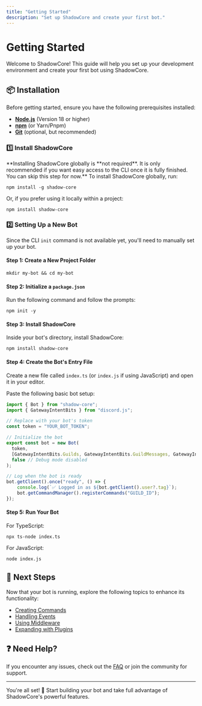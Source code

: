 ```yaml
---
title: "Getting Started"
description: "Set up ShadowCore and create your first bot."
---
```


# Getting Started

Welcome to ShadowCore! This guide will help you set up your development environment and create your first bot using ShadowCore.

## 📦 Installation

Before getting started, ensure you have the following prerequisites installed:

- **[Node.js](https://nodejs.org/)** (Version 18 or higher)
- **[npm](https://www.npmjs.com/)** (or Yarn/Pnpm)
- **[Git](https://git-scm.com/)** (optional, but recommended)

### 1️⃣ Install ShadowCore
<Warning>
    **Installing ShadowCore globally is **not required**. It is only recommended if you want easy access to the CLI once it is fully finished. You can skip this step for now.**
</Warning>
To install ShadowCore globally, run:

```
npm install -g shadow-core
```

Or, if you prefer using it locally within a project:

```
npm install shadow-core
```

### 2️⃣ Setting Up a New Bot

Since the CLI `init` command is not available yet, you'll need to manually set up your bot.

#### **Step 1: Create a New Project Folder**
```
mkdir my-bot && cd my-bot
```

#### **Step 2: Initialize a `package.json`**
Run the following command and follow the prompts:
```
npm init -y
```

#### **Step 3: Install ShadowCore**
Inside your bot's directory, install ShadowCore:

```
npm install shadow-core
```

#### **Step 4: Create the Bot's Entry File**
Create a new file called `index.ts` (or `index.js` if using JavaScript) and open it in your editor.

Paste the following basic bot setup:

```ts
import { Bot } from "shadow-core";
import { GatewayIntentBits } from "discord.js";

// Replace with your bot's token
const token = "YOUR_BOT_TOKEN";

// Initialize the bot
export const bot = new Bot(
  token,
  [GatewayIntentBits.Guilds, GatewayIntentBits.GuildMessages, GatewayIntentBits.MessageContent],
  false // Debug mode disabled
);

// Log when the bot is ready
bot.getClient().once("ready", () => {
    console.log(`✅ Logged in as ${bot.getClient().user?.tag}`);
    bot.getCommandManager().registerCommands("GUILD_ID");
});
```

#### **Step 5: Run Your Bot**
For TypeScript:
```
npx ts-node index.ts
```
For JavaScript:
```
node index.js
```

## 🎯 Next Steps

Now that your bot is running, explore the following topics to enhance its functionality:

- [Creating Commands](../commands)
- [Handling Events](../events)
- [Using Middleware](../middleware)
- [Expanding with Plugins](../plugins)

## ❓ Need Help?

If you encounter any issues, check out the [FAQ](../faq) or join the community for support.

---

You're all set! 🚀 Start building your bot and take full advantage of ShadowCore's powerful features.
